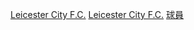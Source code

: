 {{football squad
|name=李斯特城球員名單
|teamname=莱斯特城足球俱乐部
|title=-{zh-hans:莱斯特城;zh-hant:萊斯特城;zh-hk:李斯特城;}-
|bgcolor=#2B55DB|textcolor=#FFFFFF|bordercolor=#2B55DB
|list=
{{football squad2 player|no=1|name=[[卡斯柏·舒米高|-{zh-hans:舒梅切尔; zh-hk:舒米高;zh-tw:舒梅切爾;}-]]}}
{{football squad2 player|no=2|name=[[詹姆斯·贾斯汀|-{zh-hans:贾斯汀; zh-hk:祖斯甸;zh-tw:賈斯汀;}-]]}}
{{football squad2 player|no=3|name=[[韦斯利·福法纳|-{zh-hans:福法纳;zh-hk:科芬拿;zh-tw:福法納;}-]]}}
{{football squad2 player|no=4|name=[[恰拉爾·瑟因居|-{zh-hans:瑟云聚;zh-hk:蘇恩古;zh-tw:瑟因居;}-]]}}
{{football squad2 player|no=5|name=[[赖恩·伯特兰德|-{zh-hans:伯特兰德; zh-hk:貝特蘭;}-]]}}
{{football squad2 player|no=6|name=[[乔尼·埃文斯|-{zh-hans:埃文斯;zh-hk:伊雲斯;zh-tw:埃文斯;}-]]}}
{{football squad2 player|no=7|name=[[哈維·巴恩斯|-{zh-cn:巴恩斯; zh-tw:巴恩斯; zh-hk:班尼斯;}-]]}}
{{football squad2 player|no=8|name=[[约埃里·蒂耶莱曼斯|-{zh-hans:蒂勒曼斯;zh-hk:泰利文斯;zh-tw:蒂耶萊曼斯;}-]]}}
{{football squad2 player|no=9|name=[[杰米·瓦迪|-{zh-hans:瓦尔迪; zh-hk:華迪;zh-tw:瓦爾迪;}-]]}}
{{football squad2 player|no=10|name=[[詹姆士·麥迪森|-{zh-hans:麦迪逊;zh-hk:麥迪遜;zh-tw:麥迪森;}-]]}}
{{football squad2 player|no=11|name=[[馬斯·艾拜頓|-{zh-hans:奥尔布赖顿;zh-hk:艾拜頓;zh-tw:阿爾布萊頓;}-]]}}
{{football squad2 player|no=12|name=[[丹尼·瓦德 (威爾斯球員)|-{zh-hans:沃德;zh-hk:禾特;}-]]}}
{{football squad2 player|no=14|name=[[基利治·伊恩拿祖|-{zh-hans:伊希纳乔;zh-hk:伊恩拿祖}-]]}}
{{football squad2 player|no=17|name=[[阿約塞·佩雷斯|佩雷斯]]}}
{{football squad2 player|no=18|name=[[丹尼爾·艾馬迪|-{zh-hans:阿马泰;zh-hk:艾馬迪}-]]}}
{{football squad2 player|no=20|name=[[哈姆扎·喬杜里|-{zh-hans:乔杜里;zh-hk:袓靴里;zh-tw:喬杜里;}-]]}}
{{football squad2 player|no=21|name=[[列卡度·彭利拿 (1993年)|-{zh-hans:里卡多;zh-hk:列卡度;zh-tw:里卡多;}-]]}}
{{football squad2 player|no=22|name=[[基尔南·迪尤斯伯里-哈尔|-{zh-cn:迪尤斯伯里-霍尔;zh-hans:迪尤斯伯里-哈尔;zh-tw:迪尤斯伯里-霍爾;zh-hk:達斯貝利-賀爾}-]]}}
{{football squad2 player|no=23|name=[[揚尼克·維斯特加德|-{zh-hans:韦斯特高;zh-hk:維斯達加特;zh-tw:維斯特加德;}-]]}}
{{football squad2 player|no=24|name=[[南帕利·门迪|-{zh-hans:门迪;zh-hk:文迪;}-]]}}
{{football squad2 player|no=25|name=[[韋費特·尼迪迪|-{zh-hans:恩迪迪;zh-hk:尼迪迪;}-]]}}
<!--{{football squad2 player|no=26|name=[[丹尼斯·普拉埃|-{zh-hans:普拉埃;zh-hk:普拉特;zh-tw:普拉埃;}-]]}}-->
{{football squad2 player|no=27|name=[[提摩太·卡斯泰尼|-{zh-hans:卡斯塔涅;zh-hk:卡斯泰尼;zh-tw:卡斯塔涅;}-]]}}
{{football squad2 player|no=29|name=[[帕特森·达卡|-{zh-hans:达卡;zh-hk:達卡}-]]}}
{{football squad2 player|no=33|name=[[卢克·托马斯|-{zh-hans:托马斯;zh-hk:湯馬士;zh-tw:托馬斯;}-]]}}
{{football squad2 player|no=35|name={{link-en|埃爾丁·賈庫波維奇|Eldin Jakupovic|-{zh-hans:贾库波维奇;zh-hk:查古普域;zh-tw:賈庫波維奇}-}}}}
{{football squad2 player|no=37|name=[[阿德莫拉·洛克文|-{zh-hans:卢克曼;zh-hk:陸文;zh-tw:洛克文}-]]}}
{{football squad2 player|no=42|name=[[布巴卡里·苏马雷|-{zh-hans:苏马雷;zh-tw:蘇馬雷;zh-hk:蘇馬爾;}-]]}}
{{football squad manager|name=[[布伦达·罗杰斯|-{zh-hans:罗杰斯;zh-hk:羅渣士;zh-tw:羅傑斯;}-]]}}
}}<noinclude>[[Category:英格蘭足球俱樂部名單模板|Leicester City F.C.]]
[[Category:英超球會名單模板|Leicester City F.C.]]
[[Category:李斯特城足球會模板|球員]]
</noinclude>